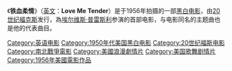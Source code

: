 {{Expand|time=2013-05-03T13:33:31+00:00 }}
{{Unreferenced|time=2013-05-03T13:33:31+00:00 }}
{{noteTA|1=zh-tw:艾維斯;zh-cn:埃尔维斯;zh-hk:埃爾維斯;
|2=zh-tw:普里斯萊;zh-cn:普雷斯利;zh-hk:皮禮士利
}}{{Infobox film
| name           = 铁血柔情<br/>Love Me Tender
| image          = 
| caption        = 电影海报
| border         = yes
| producer       = David Weisbart
| director       = Robert D. Webb<br />Stanley Hough
| story          = Maurice Geraghty
| screenplay     = Robert Buckner
| starring       = 理查德·埃根<br />[[黛布拉·佩吉特|黛布拉·佩吉特]]<br />[[埃尔维斯·普雷斯利|埃尔维斯·普雷斯利]]
| music          = Lionel Newman
| cinematography = Leo Tover
| editing        = Hugh S. Fowler
| distributor    = [[20世纪福克斯|20世纪福克斯]]
| released       = {{Film date|1956|11|15}}
| runtime        = 89分钟
| country        = {{US}}
| language       = [[英语|英语]]
| budget         = 1,250,000美元
| gross          = 4，500，000美元
| imdb_id        = tt0049452  
}}

《'''铁血柔情'''》（[[英文|英文]]：'''Love Me Tender'''）是于1956年拍摄的一部[[黑白电影|黑白电影]]，由[[20世纪福克斯|20世纪福克斯]]发行，為[[埃尔维斯·普雷斯利|埃尔维斯·普雷斯利]]参演的首部电影，与电影同名的主题曲也是他的代表曲目。

[[Category:英语电影|Category:英语电影]]
[[Category:1950年代美国黑白电影|Category:1950年代美国黑白电影]]
[[Category:20世纪福斯电影|Category:20世纪福斯电影]]
[[Category:南北戰爭電影|Category:南北戰爭電影]]
[[Category:美國浪漫劇情片|Category:美國浪漫劇情片]]
[[Category:美国歌舞剧情片|Category:美国歌舞剧情片]]
[[Category:1956年美國電影作品|Category:1956年美國電影作品]]